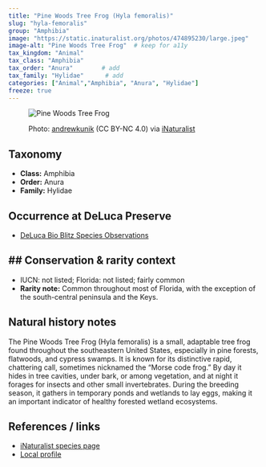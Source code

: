 ```yaml
---
title: "Pine Woods Tree Frog (Hyla femoralis)"
slug: "hyla-femoralis"
group: "Amphibia"
image: "https://static.inaturalist.org/photos/474895230/large.jpeg"        # keep for thumbnails
image-alt: "Pine Woods Tree Frog"  # keep for a11y
tax_kingdom: "Animal"
tax_class: "Amphibia"
tax_order: "Anura"        # add
tax_family: "Hylidae"      # add
categories: ["Animal","Amphibia", "Anura", "Hylidae"]
freeze: true
---
```


<figure class="species-figure">

<img src="https://static.inaturalist.org/photos/474895230/large.jpeg" alt="Pine Woods Tree Frog" class="species-photo"/>

<figcaption class="photo-credit">

Photo: <a href="https://www.inaturalist.org/people/andrewkunik">andrewkunik</a> (CC BY-NC 4.0) via <a href="https://www.inaturalist.org/observations/264463802">iNaturalist</a>

</figcaption>

</figure>

## Taxonomy

-   **Class:** Amphibia
-   **Order:** Anura
-   **Family:** Hylidae

## Occurrence at DeLuca Preserve

-   [DeLuca Bio Blitz Species Observations](https://www.inaturalist.org/observations?project_id=191727&subview=table&taxon_id=23872)

## \## Conservation & rarity context

-   IUCN: not listed; Florida: not listed; fairly common
-   **Rarity note:** Common throughout most of Florida, with the exception of the south-central peninsula and the Keys.

## Natural history notes

The Pine Woods Tree Frog (Hyla femoralis) is a small, adaptable tree frog found throughout the southeastern United States, especially in pine forests, flatwoods, and cypress swamps. It is known for its distinctive rapid, chattering call, sometimes nicknamed the “Morse code frog.” By day it hides in tree cavities, under bark, or among vegetation, and at night it forages for insects and other small invertebrates. During the breeding season, it gathers in temporary ponds and wetlands to lay eggs, making it an important indicator of healthy forested wetland ecosystems.

## References / links

-   [iNaturalist species page](https://www.inaturalist.org/taxa/23872-Hyla-femoralis)
-   [Local profile](https://ufwildlife.ifas.ufl.edu/frogs/pinewoodstreefrog.shtml)
